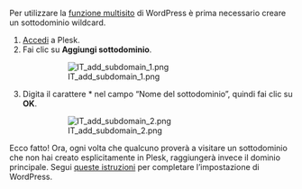 {{Languages|
{{en|Configuring Wildcard Subdomains for multi site under Plesk Control Panel}}
{{fr|Configuration de sous-domaines génériques pour la fonction multisite dans le panneau de contrôle Plesk Sauvegardes WordPress}}
{{it|Configurazione dei sottodomini wildcard per vari siti tramite il Pannello di Controllo di Plesk}}
{{pt|Configuração de subdomínios universais para sites múltiplos no Painel de controlo do Plesk}}
}}

Per utilizzare la [https://codex.wordpress.org/Glossary#Multisite funzione multisito] di WordPress è prima necessario creare un sottodominio wildcard.

# [https://docs.plesk.com/en-US/onyx/customer-guide/quick-start-with-plesk/log-in-to-plesk.77963/ Accedi] a Plesk.
# Fai clic su '''Aggiungi sottodominio'''.
#:[[File:IT_add_subdomain_1.png]]
# Digita il carattere * nel campo “Nome del sottodominio”, quindi fai clic su '''OK'''.
#:[[File:IT_add_subdomain_2.png]]
Ecco fatto! Ora, ogni volta che qualcuno proverà a visitare un sottodominio che non hai creato esplicitamente in Plesk, raggiungerà invece il dominio principale. Segui [https://codex.wordpress.org/Create_A_Network queste istruzioni] per completare l’impostazione di WordPress.